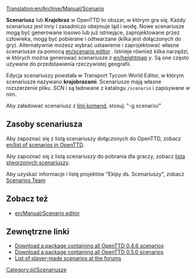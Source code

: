 [[Translation:en/Archive/Manual/Scenario]]

'''Scenariusz''' lub '''Krajobraz''' w OpenTTD to obszar, w którym gra się. Każdy scenariusz jest inny i zasadniczo obejmuje ląd i wodę. Nowe scenariusze mogą być generowane losowo lub już istniejące, zaprojektowane przez człowieka, mogą być pobierane i odtwarzane (kilka jest dołączonych do gry). Alternatywnie możesz wybrać ustawienie i zaprojektować własne scenariusze za pomocą [[en/scenario editor]]<!--[[edytora scenariuszy/Pl|edytora scenariuszy]]--> . Istnieje również kilka narzędzi, w których można generować scenariusze z [[en/heightmap]]<!--[[mapy wysokości]]-->''y''. Są one często używane do przedstawienia rzeczywistej geografii. 

Edycja scenariuszy powstała w Transport Tycoon World Editor, w którym scenariusze nazywano '''krajobrazami'''. Scenariusze mają własne rozszerzenie pliku .SCN i są ładowane z katalogu <code>/scenario</code> i zapisywane w nim.

Aby załadować scenariusz z <!--[[command line]]-->[[pl/Manual/Linia komend|linii komend]], stosuj: "-g scenario/<name>"

==Zasoby scenariusza==

Aby zapoznać się z listą scenariuszy dołączonych do OpenTTD, zobacz [[en/list of scenarios in OpenTTD]].

Aby zapoznać się z listą scenariuszy do pobrania dla graczy, zobacz <!--[[list of player-made scenarios]]--> [[pl/Archive/Lists/Lista scenariuszy|lista stworzonych scenariuszy]].

Aby uzyskać informacje i listę projektów "Ekipy ds. Scenariuszy", zobacz <!--[[Scenarios Team]]-->[[pl/Community/Scenarios/Grupa Scenarios|Scenarios Team]] 

==Zobacz też==

* [[en/Manual/Scenario editor]]

==Zewnętrzne linki==

* [http://prdownloads.sourceforge.net/openttd/openttd-0.4.6-source-scenarios.zip?download Download a package containing all OpenTTD 0.4.6 scenarios]
* [http://sourceforge.net/project/downloading.php?groupname=openttd&filename=openttd-0.5.0-scenarios.zip&use_mirror=mesh Download a package containing all OpenTTD 0.5.0 scenarios]
* [http://www.tt-forums.net/viewtopic.php?t=12481 List of player-made scenarios at the forums]

<!--[[Category:Scenarios]]-->[[Category:pl/Scenariusze]]